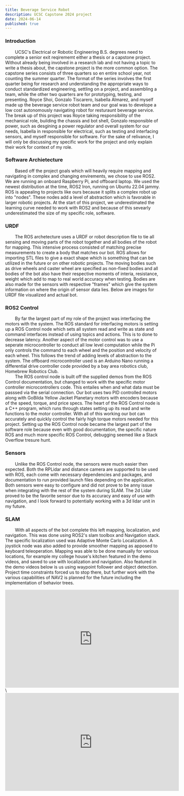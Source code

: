 ```yaml
---
title: Beverage Service Robot 
description: UCSC Capstone 2024 project
date: 2024-06-14
published: true
---
```

 
 ### Introduction 

 &nbsp;&nbsp;&nbsp;&nbsp;&nbsp;&nbsp;&nbsp;&nbsp;UCSC's Electrical or Robotic Engineering B.S. degrees need to complete a senior exit reqirememt either a thesis or a capstone project. Without already being involved in a research lab and not having a topic to write a thesis about, the capstone project is the more common option. The capstone series consists of three quarters so en entire school year, not counting the summer quarter. The format of the series involves the first quarter being for research and understanding the appropriate ways to conduct standardized engineering, settling on a project, and assembling a team, while the other two quarters are for prototyping, testing, and presenting. Royce Shoi, Gonzalo Tiscarero, Isabella Almarez, and myself made up the beverage service robot team and our goal was to develope a low cost autonomously navigating robot for resturaunt beverage service. The break up of this project was Royce taking responsibility of the mechanical role, building the chassis and bot shell, Gonzalo responsible of power, such as desgining a power regulator and overall system for our needs, Isabella in responsible for electrical, such as testing and interfacing sensors, and myself responsible for software. For the sake of relivance, I will only be discussing my specific work for the project and only explain their work for context of my role.

 ### Software Archietecture 

 &nbsp;&nbsp;&nbsp;&nbsp;&nbsp;&nbsp;&nbsp;&nbsp;Based off the project goals which will heavily require mapping and navigating in complex and changing envirements, we chose to use ROS2. We are running an onboard Raspberry Pi, and offboard laptop. We used the newest distribution at the time, ROS2 Iron, running on Ubuntu 22.04 jammy. ROS is appealing to projects like ours because it splits a complex robot up into "nodes". These nodes add a level of abstraction which is favorable in larger robotic projects. At the start of this project, we underestimated the learning curve needed to work with ROS2 and because of this sevearly underestimated the size of my specific role, software. 

### URDF 

&nbsp;&nbsp;&nbsp;&nbsp;&nbsp;&nbsp;&nbsp;&nbsp;The ROS archetecture uses a URDF or robot description file to tie all sensing and moving parts of the robot together and all bodies of the robot for mapping. This intensive process consisted of matching precise measurements to create a body that matches our bot. ROS allows for importing STL files to give a exact shape which is something that can be utilized in the future or on other robotic projects. The moving bodies such as drive wheels and caster wheel are specified as non-fixed bodies and all bodies of the bot also have their respective moments of interia, resistance, weight which add to map to real world accuracy when testing. Bodies are also made for the sensors with respective "frames" which give the system information on where the origin of sensor data lies. Below are images for URDF file visualized and actual bot. 

<MyProfilePic />

### ROS2 Control

&nbsp;&nbsp;&nbsp;&nbsp;&nbsp;&nbsp;&nbsp;&nbsp;By far the largest part of my role of the project was interfacing the motors with the system. The ROS standard for interfacing motors is setting up a ROS Control node which sets all system read and write as state and command interfaces instead of using topics and actions. This is to done to decrease latency. Another aspect of the motor control was to use a seperate microcontroller to conduct all low level computation while the Pi only controls the command to each wheel and the position and velocity of each wheel. This follows the trend of adding levels of abstraction to the system. The offboard microcontroller used is an Arduino Nano running a differential drive controller code provided by a bay area robotics club, Homebrew Robotics Club.\
&nbsp;&nbsp;&nbsp;&nbsp;&nbsp;&nbsp;&nbsp;&nbsp;The ROS control node is built off the supplied demos from the ROS Control documentation, but changed to work with the specific motor controller microcontrollers code. This entailes when and what data must be passsed via the serial connection. Our bot uses two PID controlled motors along with GoBilda Yellow Jacket Planetary motors with encoders because of the speed, torque, and price specs. The heart of the ROS Control node is a C++ program, which runs through states setting up its read and write functions to the motor controller. With all of this working our bot can accurately and quickly control the fairly high torque motors needed for this project. Setting up the ROS Control node became the largest part of the software role because even with good documentation, the specific nature ROS and much more specific ROS Control, debugging seemed like a Stack Overflow tresure hunt.     

### Sensors

&nbsp;&nbsp;&nbsp;&nbsp;&nbsp;&nbsp;&nbsp;&nbsp;Unlike the ROS Control node, the sensors were much easier then expected. Both the RPLidar and distance camera are supported to be used with ROS, each come with necessary dependencies and packages, and documentation to run provided launch files depending on the application. Both sensors were easy to configure and did not prove to be anny issue when integrating with the rest of the system during SLAM. The 2d Lidar proved to be the favorite sensor due to its accuracy and easy of use with navigation, and I look forward to potentially working with a 3d lidar unit in my future. 

### SLAM

&nbsp;&nbsp;&nbsp;&nbsp;&nbsp;&nbsp;&nbsp;&nbsp;With all aspects of the bot complete this left mapping, localization, and navigation. This was done using ROS2's slam toolbox and Navigation stack. The specific localization used was Adaptive Monte Carlo Localization. A joystick node was also added to provide smoother mapping as apposed to keyboard teleoperation. Mapping was able to be done manually for various locations, for example my college house's kitchen featured in the demo videos, and saved to use with localization and navigation. Also featured in the demo videos below is us using waypoint follower and object detection. Project time constraints forced us to stop there, but further work with the various capabilities of NAV2 is planned for the future including the implementation of behavior trees. 


<iframe width="560" height="315" src="https://www.youtube.com/embed/lwT7Ji5HInI?si=QkOwBkVjadYjS7vc" title="YouTube video player" frameborder="0" allow="accelerometer; autoplay; clipboard-write; encrypted-media; gyroscope; picture-in-picture; web-share" referrerpolicy="strict-origin-when-cross-origin" allowfullscreen></iframe>\

 <iframe width="560" height="315" src="https://www.youtube.com/embed/u3F0A-JTb20?si=F2U2-iHD55ZZtkCJ" title="YouTube video player" frameborder="0" allow="accelerometer; autoplay; clipboard-write; encrypted-media; gyroscope; picture-in-picture; web-share" referrerpolicy="strict-origin-when-cross-origin" allowfullscreen ></iframe> 


